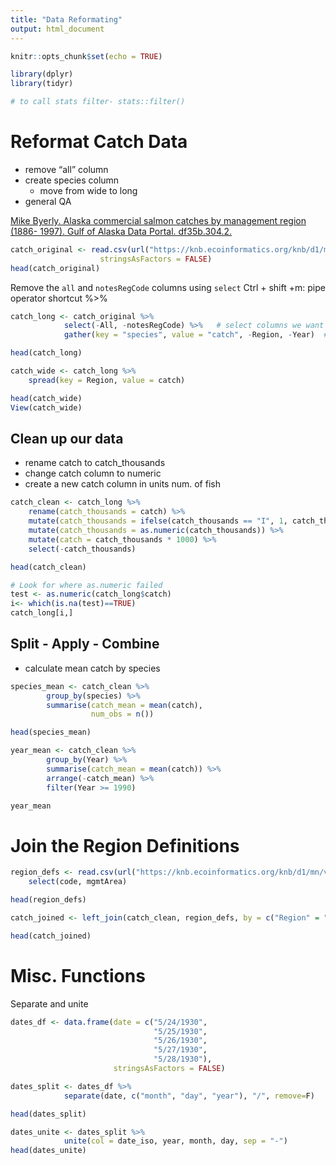 ```yaml
---
title: "Data Reformating"
output: html_document
---
```


```r
knitr::opts_chunk$set(echo = TRUE)
```

```r
library(dplyr)
library(tidyr)

# to call stats filter- stats::filter()
```


# Reformat Catch Data


* remove "all" column
* create species column
    - move from wide to long
* general QA

[Mike Byerly. Alaska commercial salmon catches by management region (1886- 1997). Gulf of Alaska Data Portal. df35b.304.2.](https://knb.ecoinformatics.org/view/df35b.304.2)


```r

catch_original <- read.csv(url("https://knb.ecoinformatics.org/knb/d1/mn/v2/object/df35b.302.1", method = "libcurl"),
                    stringsAsFactors = FALSE)
head(catch_original)

```

Remove the `all` and `notesRegCode` columns using `select`
Ctrl + shift +m: pipe operator shortcut %>%

```r
catch_long <- catch_original %>% 
            select(-All, -notesRegCode) %>%   # select columns we want
            gather(key = "species", value = "catch", -Region, -Year)  # move from wide to long

head(catch_long)

```


```r
catch_wide <- catch_long %>% 
    spread(key = Region, value = catch)

head(catch_wide)
View(catch_wide)

```


## Clean up our data

* rename catch to catch_thousands
* change catch column to numeric
* create a new catch column in units num. of fish

```r

catch_clean <- catch_long %>%
    rename(catch_thousands = catch) %>% 
    mutate(catch_thousands = ifelse(catch_thousands == "I", 1, catch_thousands)) %>% 
    mutate(catch_thousands = as.numeric(catch_thousands)) %>% 
    mutate(catch = catch_thousands * 1000) %>% 
    select(-catch_thousands)

head(catch_clean)

```


```r
# Look for where as.numeric failed
test <- as.numeric(catch_long$catch)
i<- which(is.na(test)==TRUE)
catch_long[i,]

```

## Split - Apply - Combine

* calculate mean catch by species

```r
species_mean <- catch_clean %>%
        group_by(species) %>%   
        summarise(catch_mean = mean(catch),
                  num_obs = n())

head(species_mean)
```

```r
year_mean <- catch_clean %>%
        group_by(Year) %>%   
        summarise(catch_mean = mean(catch)) %>% 
        arrange(-catch_mean) %>% 
        filter(Year >= 1990)

year_mean
```



# Join the Region Definitions


```r
region_defs <- read.csv(url("https://knb.ecoinformatics.org/knb/d1/mn/v2/object/df35b.303.1", method = "libcurl"), stringsAsFactors = FALSE) %>% 
    select(code, mgmtArea)

head(region_defs)
```


```r
catch_joined <- left_join(catch_clean, region_defs, by = c("Region" = "code"))

head(catch_joined)

```


# Misc. Functions

Separate and unite

```r
dates_df <- data.frame(date = c("5/24/1930",
                                "5/25/1930",
                                "5/26/1930",
                                "5/27/1930",
                                "5/28/1930"),
                       stringsAsFactors = FALSE)

dates_split <- dates_df %>% 
            separate(date, c("month", "day", "year"), "/", remove=F)

head(dates_split)

```


```r
dates_unite <- dates_split %>% 
            unite(col = date_iso, year, month, day, sep = "-")
head(dates_unite)

```


